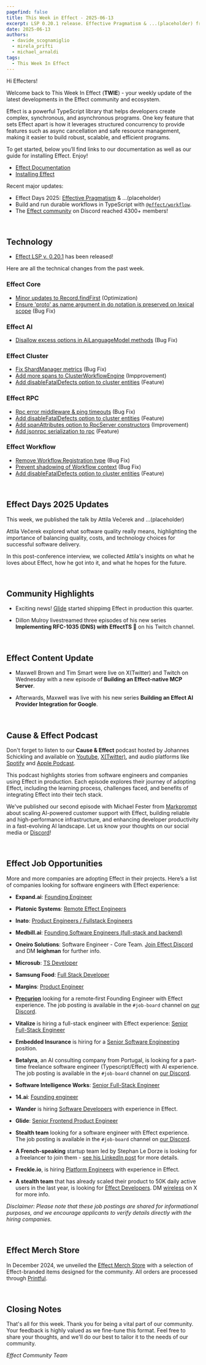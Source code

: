 ```yaml
---
pagefind: false
title: This Week in Effect - 2025-06-13
excerpt: LSP 0.20.1 release. Effective Pragmatism & ...(placeholder) from Effect Days 2025. Technical updates in Effect. 
date: 2025-06-13
authors:
  - davide_scognamiglio
  - mirela_prifti
  - michael_arnaldi
tags:
  - This Week In Effect
---
```



Hi Effecters!

Welcome back to This Week In Effect (**TWIE**) - your weekly update of the latest developments in the Effect community and ecosystem.

Effect is a powerful TypeScript library that helps developers create complex, synchronous, and asynchronous programs. One key feature that sets Effect apart is how it leverages structured concurrency to provide features such as async cancellation and safe resource management, making it easier to build robust, scalable, and efficient programs.

To get started, below you’ll find links to our documentation as well as our guide for installing Effect. Enjoy!

- [Effect Documentation](/docs/getting-started/introduction/)
- [Installing Effect](/docs/getting-started/installation/)

Recent major updates:

- Effect Days 2025: [Effective Pragmatism](https://www.youtube.com/watch?v=D1uf-uAnxus) & ...(placeholder)
- Build and run durable workflows in TypeScript with [`@effect/workflow`](https://github.com/Effect-TS/effect/blob/main/packages/workflow/README.md).
- The [Effect community](https://discord.gg/effect-ts) on Discord reached 4300+ members!

&nbsp;
## Technology

- [Effect LSP v. 0.20.1](https://github.com/Effect-TS/language-service/releases) has been released!
  <Tweet id="1932467221818708193" />

Here are all the technical changes from the past week.

### Effect Core
- [Minor updates to Record.findFirst](https://github.com/Effect-TS/effect/pull/5008) (Optimization)
- [Ensure 'proto' as name argument in do notation is preserved on lexical scope](https://github.com/Effect-TS/effect/pull/5003) (Bug Fix)

### Effect AI
- [Disallow excess options in AiLanguageModel methods](https://github.com/Effect-TS/effect/pull/5011) (Bug Fix)

### Effect Cluster
- [Fix ShardManager metrics](https://github.com/Effect-TS/effect/pull/5016) (Bug Fix)
- [Add more spans to ClusterWorkflowEngine](https://github.com/Effect-TS/effect/pull/5017) (Impprovement)
- [Add disableFatalDefects option to cluster entities](https://github.com/Effect-TS/effect/pull/4750) (Feature)

### Effect RPC
- [Rpc error middleware & ping timeouts](https://github.com/Effect-TS/effect/pull/5014) (Bug Fix)
- [Add disableFatalDefects option to cluster entities](https://github.com/Effect-TS/effect/pull/4750) (Feature)
- [Add spanAttributes option to RpcServer constructors](https://github.com/Effect-TS/effect/pull/5023) (Improvement)
- [Add jsonrpc serialization to rpc](https://github.com/Effect-TS/effect/pull/4623) (Feature)

### Effect Workflow
- [Remove Workflow.Registration type](https://github.com/Effect-TS/effect/pull/5009/files) (Bug Fix)
- [Prevent shadowing of Workflow context](https://github.com/Effect-TS/effect/pull/5018) (Bug Fix)
- [Add disableFatalDefects option to cluster entities](https://github.com/Effect-TS/effect/pull/4750) (Feature)


&nbsp;
## Effect Days 2025 Updates

This week, we published the talk by Attila Večerek and ...(placeholder)

Attila Večerek explored what software quality really means, highlighting the importance of balancing quality, costs, and technology choices for successful software delivery. 

<YouTube
  id="https://www.youtube.com/embed/D1uf-uAnxus?si=GnxSN4hHsLT9FKcl"
  title="Effective Pragmatism | Attila Večerek (Effect Days 2025)"
/>

In this post-conference interview, we collected Attila's insights on what he loves about Effect, how he got into it, and what he hopes for the future.
  <Tweet id="1932553169772687834" />

&nbsp;
## Community Highlights

- Exciting news! [Glide](https://www.glideapps.com/) started shippimg Effect in production this quarter.
  <Tweet id="1932504975244153001" />

- Dillon Mulroy livestreamed three episodes of his new series **Implementing RFC-1035 (DNS) with EffectTS 🚀** on his Twitch channel.

  <TwitchPlayerNonInteractive video="2481302607" />

&nbsp;
## Effect Content Update

- Maxwell Brown and Tim Smart were live on X(Twitter) and Twitch on Wednesday with a new episode of **Building an Effect-native MCP Server**.
  <Tweet id="1932553169772687834" />

- Afterwards, Maxwell was live with his new series **Building an Effect AI Provider Integration for Google**.
  <Tweet id="1932798677023850654" />

&nbsp;
## Cause & Effect Podcast

Don't forget to listen to our **Cause & Effect** podcast hosted by Johannes Schickling and available on [Youtube](https://www.youtube.com/@effect-ts), [X(Twitter)](https://x.com/EffectTS_/status/1861446144137531585), and audio platforms like [Spotify](https://open.spotify.com/episode/7Bkn7A8EXnoqWWmI0czAdz) and [Apple Podcast](https://podcasts.apple.com/us/podcast/cause-effect/id1781879869). 

This podcast highlights stories from software engineers and companies using Effect in production. Each episode explores their journey of adopting Effect, including the learning process, challenges faced, and benefits of integrating Effect into their tech stack.

We've published our second episode with Michael Fester from [Markprompt](https://markprompt.com/) about scaling AI-powered customer support with Effect, building reliable and high-performance infrastructure, and enhancing developer productivity in a fast-evolving AI landscape. Let us know your thoughts on our social media or [Discord](https://discord.gg/effect-ts)!

<YouTube
  id="https://www.youtube.com/embed/8lz9-0y58Jc?si=YsdegK9T-axfe_Vm"
  title="Scaling AI for Customer Support at Markprompt with Effect | Cause & Effect #2"
/>


&nbsp;
## Effect Job Opportunities

More and more companies are adopting Effect in their projects. Here’s a list of companies looking for software engineers with Effect experience:

- **Expand.ai**: [Founding Engineer](https://www.expand.ai/careers/founding-engineer)

- **Platonic Systems**: [Remote Effect Engineers](https://twitter.com/platonicsystems/status/1861470819861311945)

- **Inato**: [Product Engineers / Fullstack Engineers](https://jobs.lever.co/inato/6df2d1e3-ce0a-487b-a930-840759803d44)

- **Medbill.ai**: [Founding Software Engineers (full-stack and backend)](https://www.linkedin.com/posts/codingtom_medbill-ai-activity-7260092522708762624-N7TH)

- **Oneiro Solutions**: Software Engineer - Core Team. [Join Effect Discord](https://discord.com/channels/795981131316985866/796153351372275743) and DM **leighman** for further info.

- **Microsub**: [TS Developer](https://x.com/0xdownshift/status/1880013835878154510)

- **Samsung Food**: [Full Stack Developer](https://whisk.bamboohr.com/careers/110)

- **Margins**: [Product Engineer](https://margins.app/jobs/product-engineer)

- **[Precurion](https://precurion.com/)** looking for a remote‑first Founding Engineer with Effect experience. The job posting is available in the `#job-board` channel on [our Discord](https://discord.com/channels/795981131316985866/796153351372275743/1362610725931061258).

- **Vitalize** is hiring a full-stack engineer with Effect experience: [Senior Full-Stack Engineer](https://jobs.ashbyhq.com/vitalize/d907ba5f-0f2f-4bb4-931a-1680d6daf81a)

- **Embedded Insurance** is hiring for a [Senior Software Engineering](https://embeddedinsurance.bamboohr.com/careers/23) position.

- **Betalyra**, an AI consulting company from Portugal, is looking for a part-time freelance software engineer (Typescript/Effect) with AI experience. The job posting is available in the `#job-board` channel on [our Discord](https://discord.com/channels/795981131316985866/796153351372275743/1362610725931061258).

- **Software Intelligence Works**: [Senior Full-Stack Engineer](https://remotive.com/remote-jobs/software-dev/senior-full-stack-engineer-2011648)

- **14.ai**: [Founding engineer](https://14.ai/careers)

- **Wander** is hiring [Software Developers](https://ship.wander.com) with experience in Effect.

- **Glide**: [Senior Frontend Product Engineer](https://www.glideapps.com/jobs/frontend-product-engineer)

- **Stealth team** looking for a software engineer with Effect experience. The job posting is available in the `#job-board` channel on [our Discord](https://discord.com/channels/795981131316985866/796153351372275743/1362610725931061258).

- **A French-speaking** startup team led by Stephan Le Dorze is looking for a freelancer to join them - [see his LinkedIn post](https://www.linkedin.com/posts/stephaneledorze_mission-longue-avec-moi-entre-autre-activity-7310947252741570560-Bqsh/) for more details.

- **Freckle.io**, is hiring [Platform Engineers](https://x.com/code_typist/status/1930326662677434561) with experience in Effect.

- **A stealth team** that has already scaled their product to 50K daily active users in the last year, is looking for [Effect Developers](https://x.com/wireless_dev/status/1930314012723687739). DM [wireless](https://x.com/wireless_dev) on X for more info.

_Disclaimer: Please note that these job postings are shared for informational purposes, and we encourage applicants to verify details directly with the hiring companies._


&nbsp;
## Effect Merch Store

In December 2024, we unveiled the [Effect Merch Store](https://effect.website/merch) with a selection of Effect-branded items designed for the community. All orders are processed through [Printful](https://www.printful.com/).

<Tweet id="1868605126862385238" />


&nbsp;
## Closing Notes

That's all for this week. Thank you for being a vital part of our community. Your feedback is highly valued as we fine-tune this format. Feel free to share your thoughts, and we'll do our best to tailor it to the needs of our community.

_Effect Community Team_
